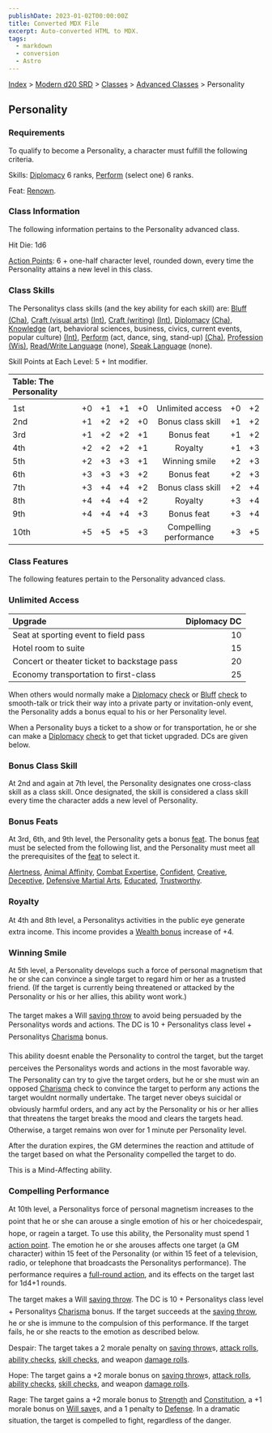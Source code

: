 ```yaml
---
publishDate: 2023-01-02T00:00:00Z
title: Converted MDX File
excerpt: Auto-converted HTML to MDX.
tags:
  - markdown
  - conversion
  - Astro
---
```






[Index](-index) > [Modern d20 SRD](modern-d20-srd-index) > [Classes](modern-d20-srd-classes-index) > [Advanced Classes](modern-d20-srd-classes-advanced-index) > Personality




## Personality


### Requirements


To qualify to become a Personality, a character must fulfill the following criteria.


Skills: [Diplomacy](modern-d20-srd-skills-diplomacy) 6 ranks, [Perform](modern-d20-srd-skills-perform) (select one) 6 ranks.


Feat: [Renown](modern-d20-srd-feats-renown).


### Class Information


The following information pertains to the Personality advanced class.


Hit Die: 1d6


[Action Points](modern-d20-srd-basics-action-points): 6 + one-half character level, rounded down, every time the Personality attains a new level in this class.


### Class Skills


The Personalitys class skills (and the key ability for each skill) are: [Bluff](modern-d20-srd-skills-bluff) [(Cha)](modern-d20-srd-basics-ability-scores), [Craft
    (visual arts)](modern-d20-srd-skills-craft-visual-art) [(Int)](modern-d20-srd-basics-ability-scores), [Craft
    (writing)](modern-d20-srd-skills-craft-writing) [(Int)](modern-d20-srd-basics-ability-scores), [Diplomacy](modern-d20-srd-skills-diplomacy) [(Cha)](modern-d20-srd-basics-ability-scores), [Knowledge](modern-d20-srd-skills-knowledge) (art,
    behavioral sciences, business, civics, current events, popular culture) [(Int)](modern-d20-srd-basics-ability-scores), [Perform](modern-d20-srd-skills-perform) (act,
    dance, sing, stand-up) [(Cha)](modern-d20-srd-basics-ability-scores), [Profession](modern-d20-srd-skills-profession) [(Wis)](modern-d20-srd-basics-ability-scores),
    [Read/Write Language](modern-d20-srd-skills-read-write-language) (none), [Speak
    Language](modern-d20-srd-skills-speak-language) (none).


Skill Points at Each Level: 5 + Int modifier.


| Table: The Personality |  |  |  |  |  |  |  |
| :------------------------ | :--: | :--: | :--: | :--: | :--: | :--: | --: |
|  |  |  |  |  |  |  |  |
| 1st | +0 | +1 | +1 | +0 | Unlimited access | +0 | +2 |
| 2nd | +1 | +2 | +2 | +0 | Bonus class skill | +1 | +2 |
| 3rd | +1 | +2 | +2 | +1 | Bonus feat | +1 | +2 |
| 4th | +2 | +2 | +2 | +1 | Royalty | +1 | +3 |
| 5th | +2 | +3 | +3 | +1 | Winning smile | +2 | +3 |
| 6th | +3 | +3 | +3 | +2 | Bonus feat | +2 | +3 |
| 7th | +3 | +4 | +4 | +2 | Bonus class skill | +2 | +4 |
| 8th | +4 | +4 | +4 | +2 | Royalty | +3 | +4 |
| 9th | +4 | +4 | +4 | +3 | Bonus feat | +3 | +4 |
| 10th | +5 | +5 | +5 | +3 | Compelling performance | +3 | +5 |



### Class Features


The following features pertain to the Personality advanced class.


### Unlimited Access


| Upgrade | Diplomacy DC |
| :--------- | --------------: |
| Seat at sporting event to field pass | 10 |
| Hotel room to suite | 15 |
| Concert or theater ticket to backstage pass | 20 |
| Economy transportation to first-class | 25 |



When others would normally make a [Diplomacy](modern-d20-srd-skills-diplomacy) [check](modern-d20-srd-skills-skill-basics-php#skill-check-index) or [Bluff](modern-d20-srd-skills-bluff) [check](modern-d20-srd-skills-skill-basics-php#skill-check-index) to smooth-talk or trick their way into a private party or invitation-only event, the Personality adds a bonus equal to his or her Personality level.


When a Personality buys a ticket to a show or for transportation, he or she can make a [Diplomacy](modern-d20-srd-skills-diplomacy) [check](modern-d20-srd-skills-skill-basics-php#skill-check-index) to get that ticket upgraded.  DCs are given below.


### Bonus Class Skill


At 2nd and again at 7th level, the Personality designates one cross-class skill as a class skill. Once designated, the skill is considered a class skill every time the character adds a new level of Personality.


### Bonus Feats


At 3rd, 6th, and 9th level, the Personality gets a bonus [feat](modern-d20-srd-feats-index). The bonus [feat](modern-d20-srd-feats-index) must be selected from the following list, and the Personality must meet all the prerequisites of the [feat](modern-d20-srd-feats-index) to select it.


[Alertness](modern-d20-srd-feats-alertness), [Animal
  Affinity](modern-d20-srd-feats-animal-affinity), [Combat Expertise](modern-d20-srd-feats-combat-expertise), [Confident](modern-d20-srd-feats-confident), [Creative](modern-d20-srd-feats-creative), [Deceptive](modern-d20-srd-feats-deceptive), [Defensive
  Martial Arts](modern-d20-srd-feats-defensive-martial-arts), [Educated](modern-d20-srd-feats-educated), [Trustworthy](modern-d20-srd-feats-trustworthy).


### Royalty


At 4th and 8th level, a Personalitys activities in the public eye generate extra income. This income provides a [Wealth
  bonus](modern-d20-srd-wealth-wealth-bonus) increase of +4.


### Winning Smile


At 5th level, a Personality develops such a force of personal magnetism that he or she can convince a single target to regard him or her as a trusted friend. (If the target is currently being threatened or attacked by the Personality or his or her allies, this ability wont work.)


The target makes a Will [saving throw](modern-d20-srd-basics-saving-throws) to avoid being persuaded by the Personalitys words and actions. The DC is 10 + Personalitys class level + Personalitys [Charisma](modern-d20-srd-basics-ability-scores) bonus.


This ability doesnt enable the Personality to control the target, but the target perceives the Personalitys words and actions in the most favorable way. The Personality can try to give the target orders, but he or she must win an opposed [Charisma](modern-d20-srd-basics-ability-scores) check to convince the target to perform any actions the target wouldnt normally undertake. The target never obeys suicidal or obviously harmful orders, and any act by the Personality or his or her allies that threatens the target breaks the mood and clears the targets head. Otherwise, a target remains won over for 1 minute per Personality level.


After the duration expires, the GM determines the reaction and attitude of the target based on what the Personality compelled the target to do.


This is a Mind-Affecting ability.


### Compelling Performance


At 10th level, a Personalitys force of personal magnetism increases to the point that he or she can arouse a single emotion of his or her choicedespair, hope, or ragein a target. To use this ability, the Personality must spend 1 [action
  point](modern-d20-srd-basics-action-points). The emotion he or she arouses affects one target (a GM character) within 15 feet of the Personality (or within 15 feet of a television, radio, or telephone that broadcasts the Personalitys performance). The performance requires a [full-round
  action](modern-d20-srd-combat-full-round-actions), and its effects on the target last for 1d4+1 rounds.


The target makes a Will [saving throw](modern-d20-srd-basics-saving-throws). The DC is 10 + Personalitys class level + Personalitys [Charisma](modern-d20-srd-basics-ability-scores) bonus. If the target succeeds at the [saving throw](modern-d20-srd-basics-saving-throws), he or she is immune to the compulsion of this performance. If the target fails, he or she reacts to the emotion as described below.


Despair: The target takes a 2 morale penalty on [saving throw](modern-d20-srd-basics-saving-throws)s, [attack
  rolls](modern-d20-srd-combat-attack-roll), [ability checks](modern-d20-srd-basics-ability-scores), [skill checks](modern-d20-srd-skills-skill-basics-php#skill-check-index), and weapon [damage
  rolls](modern-d20-srd-combat-damage).


Hope: The target gains a +2 morale bonus on [saving throw](modern-d20-srd-basics-saving-throws)s, [attack
  rolls](modern-d20-srd-combat-attack-roll), [ability checks](modern-d20-srd-basics-ability-scores), [skill checks](modern-d20-srd-skills-skill-basics-php#skill-check-index), and weapon [damage
  rolls](modern-d20-srd-combat-damage).


Rage: The target gains a +2 morale bonus to [Strength](modern-d20-srd-basics-ability-scores) and [Constitution](modern-d20-srd-basics-ability-scores), a +1 morale bonus on [Will save](modern-d20-srd-basics-saving-throws)s, and a 1 penalty to [Defense](modern-d20-srd-combat-defense). In a dramatic situation, the target is compelled to fight, regardless of the danger.




